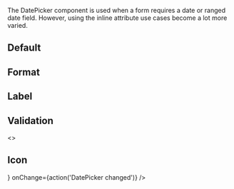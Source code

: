 
<Meta title="Components/Forms/DatePicker" component={DatePicker} />

The DatePicker component is used when a form requires a date or ranged date field.
However, using the inline attribute use cases become a lot more varied.

<Props of={DatePicker} />

## Default

<Preview>
  <Story name="Default">
    <DatePicker onChange={action('DatePicker changed')} />
  </Story>
</Preview>

## Format

<Preview>
  <Story name="Format">
    <DatePicker format="MMM dd, yyyy" onChange={action('DatePicker changed')} />
  </Story>
</Preview>

## Label

<Preview>
  <Story name="Label">
    <DatePicker label="Birthday" onChange={action('DatePicker changed')} />
  </Story>
</Preview>

## Validation

<Preview>
  <Story name="Validation">
    <>
      <DatePicker success message="Success!" onChange={action('DatePicker changed')} />
      <DatePicker danger message="Something went wrong" onChange={action('DatePicker changed')} />
    </>
  </Story>
</Preview>

## Icon

<Preview>
  <Story name="Icon">
    <DatePicker icon={<Calendar/>} onChange={action('DatePicker changed')} />
  </Story>
</Preview>